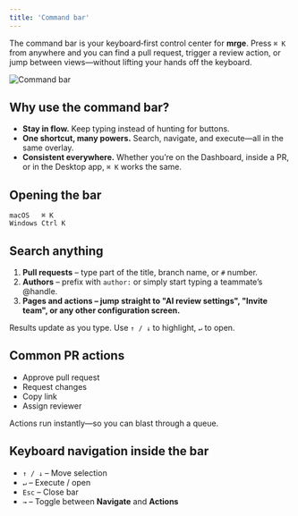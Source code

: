 ```yaml
---
title: 'Command bar'
---
```


The command bar is your keyboard‑first control center for **mrge**. Press `⌘ K` from anywhere and you can find a pull request, trigger a review action, or jump between views—without lifting your hands off the keyboard.

<img
  src="/code-review-platform/images/command-bar.png"
  alt="Command bar"
  className="border border-zinc-800 rounded-lg"
/>

## Why use the command bar?

- **Stay in flow.** Keep typing instead of hunting for buttons.
- **One shortcut, many powers.** Search, navigate, and execute—all in the same overlay.
- **Consistent everywhere.** Whether you’re on the Dashboard, inside a PR, or in the Desktop app, `⌘ K` works the same.

## Opening the bar

```text
macOS   ⌘ K
Windows Ctrl K
```

## Search anything

1. **Pull requests** – type part of the title, branch name, or `#` number.
2. **Authors** – prefix with `author:` or simply start typing a teammate’s @handle.
3. **Pages and actions – jump straight to "AI review settings", "Invite team", or any other configuration screen.**

Results update as you type. Use `↑ / ↓` to highlight, `↵` to open.

## Common PR actions

- Approve pull request
- Request changes
- Copy link
- Assign reviewer

Actions run instantly—so you can blast through a queue.

## Keyboard navigation inside the bar

- `↑ / ↓` – Move selection
- `↵` – Execute / open
- `Esc` – Close bar
- `→` – Toggle between **Navigate** and **Actions**
